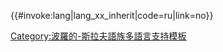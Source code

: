 <includeonly>{{#invoke:lang|lang_xx_inherit|code=ru|link=no}}</includeonly><noinclude>
{{Documentation|Template:Lang-x/doc}}
[[Category:波羅的-斯拉夫語族多語言支持模板]]
</noinclude>